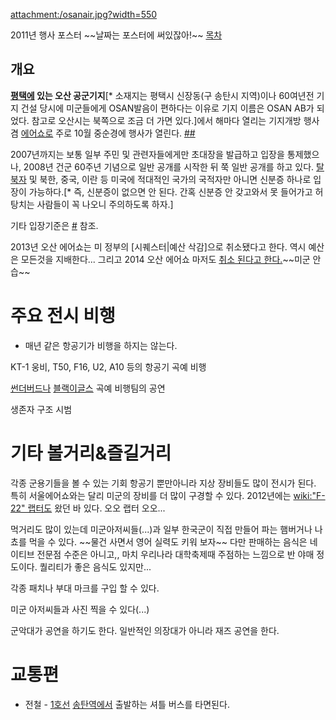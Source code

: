 attachment:/osanair.jpg?width=550

2011년 행사 포스터 ~~날짜는 포스터에 써있잖아!~~
[[목차]]
== 개요 ==
'''[[평택]]에 있는 오산 공군기지'''[* 소재지는 평택시 신장동(구 송탄시 지역)이나 60여년전 기지 건설 당시에 미군들에게 OSAN발음이 편하다는 이유로 기지 이름은 OSAN AB가 되었다. 참고로 오산시는 북쪽으로 조금 더 가면 있다.]에서 해마다 열리는 기지개방 행사 겸 [[에어쇼]]로 주로 10월 중순경에 행사가 열린다. 
[http://newpreview.afnews.af.mil/osan/library/2010airpowerday.asp #][http://www.osan.af.mil #]

2007년까지는 보통 일부 주민 및 관련자들에게만 초대장을 발급하고 입장을 통제했으나, 2008년 건군 60주년 기념으로 일반 공개를 시작한 뒤 쭉 일반 공개를 하고 있다. [[탈북자]] 및 북한, 중국, 이란 등 미국에 적대적인 국가의 국적자만 아니면 신분증 하나로 입장이 가능하다.[* 즉, 신분증이 없으면 안 된다. 간혹 신분증 안 갖고와서 못 들어가고 허탕치는 사람들이 꼭 나오니 주의하도록 하자.]

기타 입장기준은 [http://www.osan.af.mil/library/airpowerday2012.asp #] 참조.
 
2013년 오산 에어쇼는 미 정부의 [시퀘스터|예산 삭감]으로 취소됐다고 한다. 역시 예산은 모든것을 지배한다... 그리고 2014 오산 에어쇼 마저도 [http://flytoazuresky.tistory.com/190 취소 된다고 한다.]~~미군 안습~~
= 주요 전시 비행 = 

*매년 같은 항공기가 비행을 하지는 않는다. 

KT-1 웅비, T50, F16, U2, A10 등의 항공기 곡예 비행

[[썬더버드]]나 [[블랙이글스]] 곡예 비행팀의 공연

생존자 구조 시범 


= 기타 볼거리&즐길거리 =
각종 군용기들을 볼 수 있는 기회 항공기 뿐만아니라 지상 장비들도 많이 전시가 된다. 특히 서울에어쇼와는 달리 미군의 장비를 더 많이 구경할 수 있다. 2012년에는 [[wiki:"F-22" 랩터]]도 왔던 바 있다. 오오 랩터 오오...

먹거리도 많이 있는데 미군아저씨들(...)과 일부 한국군이 직접 만들어 파는 햄버거나 나쵸를 먹을 수 있다. ~~물건 사면서 영어 실력도 키워 보자~~  
다만 판매하는 음식은 네이티브 전문점 수준은 아니고,, 마치 우리나라 대학축제때 주점하는 느낌으로 반 야매 정도이다. 퀄리티가 좋은 음식도 있지만...

각종 패치나 부대 마크를 구입 할 수 있다. 

미군 아저씨들과 사진 찍을 수 있다(...)

군악대가 공연을 하기도 한다. 일반적인 의장대가 아니라 재즈 공연을 한다. 

= 교통편 =
* 전철 - [[1호선]] [[송탄역]]에서 출발하는 셔틀 버스를 타면된다. 
